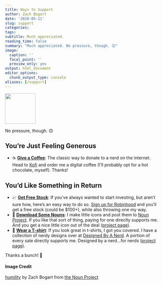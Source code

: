 ```yaml
---
title: Ways to Support
author: Zach Bogart
date: '2020-05-11'
slug: support
categories: 
tags: 
subtitle: Much appreciated.
reading_time: false
summary: "Much appreciated. No pressure, though. 😊"
image:
  caption: ''
  focal_point: ''
  preview_only: yes
output: html_document
editor_options:
  chunk_output_type: console
aliases: [/support]
---
```


<!-- Icon Image: Small -->
<img src="featured.png" width="100"/> 

<!--Starting Blurb-->
No pressure, though. 😊

<!--Put actual work here-->

## You're Just Feeling Generous

- ☕ **<a href="https://ko-fi.com/zachbogart" target="_blank">Give a Coffee</a>**: The classic way to donate to a nerd on the internet. Head to <a href="https://ko-fi.com/zachbogart" target="_blank">Kofi</a> and order me a digital coffee (I'll probably opt for a hot chocolate, myself). Thanks!

## You'd Like Something in Return

- 📈 **<a href="https://join.robinhood.com/zachb524" target="_blank">Get Free Stock</a>**: If you've always wanted to start investing, but aren't sure how, here's an easy way to do so. <a href="https://join.robinhood.com/zachb524" target="_blank">Sign up for Robinhood</a> and you'll get a free stock (could be $100+), while also throwing one my way.
- 🐙 **<a href="https://thenounproject.com/zachbogart/" target="_blank">Download Some Nouns</a>**: I make little icons and post them to <a href="https://thenounproject.com/zachbogart/" target="_blank">Noun Project</a>. If you like that sort of thing, paying for one directly supports me. And you get a nice little icon out of the deal ([project page](/project/nouns/)).
- 👕 **<a href="https://mztees.cool/" target="_blank">Wear a T-shirt</a>**: If you look great in t-shirts, I got you covered. I have a collection of nerdy designs over at <a href="https://www.instagram.com/designedbyanerd/" target="_blank">Designed By A Nerd</a>. A portion of every sale directly supports me. Designed by a nerd...for nerds ([project page](/project/designedbyanerd/)).

Thanks a bunch! 🧡

<!--Noun Image Credit-->
#### Image Credit
[humility](https://thenounproject.com/zachbogart/collection/peaceful-persons/?i=3098226) by Zach Bogart from [the Noun Project](https://thenounproject.com/)
